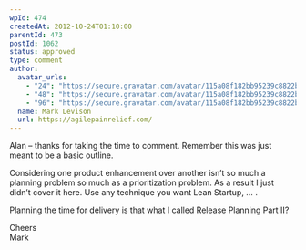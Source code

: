 ```yaml
---
wpId: 474
createdAt: 2012-10-24T01:10:00
parentId: 473
postId: 1062
status: approved
type: comment
author:
  avatar_urls:
    - "24": "https://secure.gravatar.com/avatar/115a08f182bb95239c8822b54b5c4235?s=24&d=mm&r=g"
    - "48": "https://secure.gravatar.com/avatar/115a08f182bb95239c8822b54b5c4235?s=48&d=mm&r=g"
    - "96": "https://secure.gravatar.com/avatar/115a08f182bb95239c8822b54b5c4235?s=96&d=mm&r=g"
  name: Mark Levison
  url: https://agilepainrelief.com/
---
```


Alan – thanks for taking the time to comment. Remember this was just meant to be a basic outline.

Considering one product enhancement over another isn’t so much a planning problem so much as a prioritization problem. As a result I just didn’t cover it here. Use any technique you want Lean Startup, … .

Planning the time for delivery is that what I called Release Planning Part II?

Cheers  
Mark